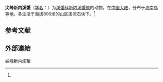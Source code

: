 {{Speciesbox
| name = 尖峰新内溪蟹
| genus = Neotiwaripotamon
| species = jianfengense
}}

'''尖峰新内溪蟹'''（[[学名|学名]]：{{lang|la|''Neotiwaripotamon jianfengense''}}）为[[溪蟹科|溪蟹科]][[新内溪蟹属|新内溪蟹属]]的动物。在[[中国大陆|中国大陆]]，分布于[[海南岛|海南岛]]等地，多生活于海拔800米的山区溪流石块下。<ref name='h0027'/>

==参考文献==
{{reflist}}
==外部連結==
{{Wikispecies|Neotiwaripotamon jianfengense}}
{{Taxonbar|from=Q13889410}}

[[Category:新内溪蟹属|尖峰新内溪蟹]]


{{螃蟹小作品}}